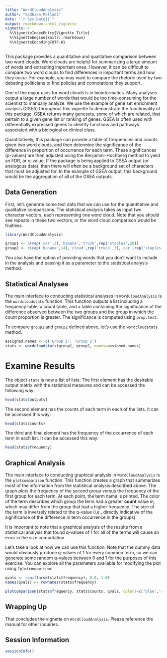 ```yaml
---
title: "WordCloudAnalysis"
author: "Sadhika Malladi"
date: "`r Sys.Date()`"
output: rmarkdown::html_vignette
vignette: >
  %\VignetteIndexEntry{Vignette Title}
  %\VignetteEngine{knitr::rmarkdown}
  %\VignetteEncoding{UTF-8}
---
```


This package provides a quantitative and qualitative comparison between two word clouds. Word clouds are helpful for summarizing a large amount of words and extracting important ones. However, it can be difficult to compare two word clouds to find differences in important terms and how they occur. For example, you may want to compare the rhetoric used by two debating politicians to find policies and connotations they support. 

One of the major uses for word clouds is in bioinformatics. Many analyses output a large number of words that would be too time-consuming for the scientist to manually analyze. We use the example of gene set enrichment analysis (GSEA) throughout this vignette to demonstrate the functionality of this package. GSEA returns many genesets, some of which are related, that pertain to a given gene list or ranking of genes. GSEA is often used with differentially expressed genes to identify functions and pathways associated with a biological or clinical class.

Quantitatively, this package can provide a table of frequencies and counts given two word clouds, and then determine the significance of the difference in proportion of occurrence for each term. These significances (p-values) are then adjusted using the Benjamini-Hochberg method to yield an FDR, or q-value. If the package is being applied to GSEA output (or analogous data), then there will often be a background set of characters that must be adjusted for. In the example of GSEA output, this background would be the aggregation of all of the GSEA outputs.

## Data Generation
First, let's generate some test data that we can use for the quantitative and qualitative comparisons. The statistical analysis takes as input two character vectors, each representing one word cloud. Note that you should see repeats in these two vectors, or the word cloud comparison would be fruitless. 
```r
library(WordCloudAnalysis)

group1 <- c(rep('car',3),'banana','truck',rep('staples',20))
group2 <- c(rep('banana',14),'cloud',rep('truck',3),'car',rep('staples',5))
```

You also have the option of providing words that you don't want to include in the analysis and passing it as a parameter to the statistical analysis method.

## Statistical Analyses
The main interface to conducting statistical analyses in `WordCloudAnalysis` is the `wordcloudstats` function. This function outputs a list including a frequency table, a count table, and a table containing the significance of the difference observed between the two groups and the group in which the count proportion is greater. The significance is computed using `prop.test`.

To compare `group1` and `group2` defined above, let's use the `wordcloudstats` method.

```r
assigned.names <- c('Group 1', 'Group 2')
stats <- wordcloudstats(group1, group2, names=assigned.names)
```

# Examine Results
The object `stats` is now a list of lists. The first element has the desirable output matrix with the statistical measures and can be accessed the following way:
```r
head(stats$outputs)
```

The second element has the counts of each term in each of the lists. It can be accessed this way:
```r
head(stats$counts)
```

The third and final element has the frequency of the occurrence of each term in each list. It can be accessed this way:
```r
head(stats$frequency)
```

## Graphical Analysis
The main interface to conducting graphical analysis in `WordCloudAnalysis` is the `plotcomparison` function. This function creates a graph that summarizes most of the information from the statistical analysis described above. The graph plots the frequency of the second group versus the frequency of the first group for each term. At each point, the term name is printed. The color of the term describes which group the term had a greater **count** value in, which may differ from the group that had a higher frequency. The size of the term
is inversely related to the q-value (i.e., directly indicative of the significance of the difference in term occurrence in the groups).

It is important to note that a graphical analysis of the results from a statistical analysis that found q-values of 1 for all of the terms will cause an error in the size computation.

Let's take a look at how we can use this function. Note that the dummy data would obviously produce q-values of 1 for every common term, so we can generate some random q-values between 0 and 1 for the purposes of this exercise. You can explore all the parameters available for modifying the plot using `?plotcomparison`.

```r
qvals <- runif(nrow(stats$frequency), 0.0, 1.0)
names(qvals) <- rownames(stats$frequency)

plotcomparison(stats$frequency, stats$counts, qvals, colors=c('blue','red','green'))
```

## Wrapping Up
That concludes the vignette on `WordCloudAnalysis`. Please reference the manual for other inquiries.

## Session Information
```r
sessionInfo()
```

